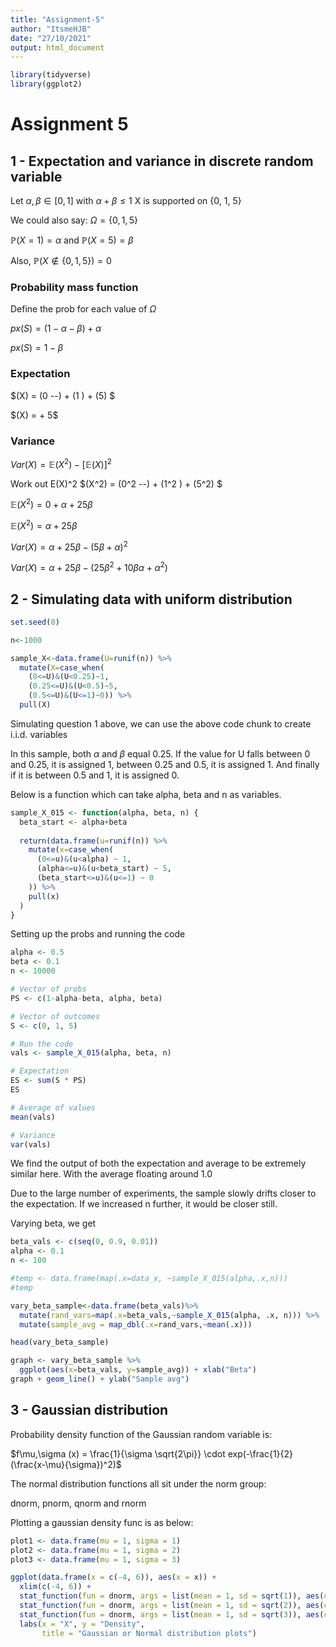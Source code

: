 ```yaml
---
title: "Assignment-5"
author: "ItsmeHJB"
date: "27/10/2021"
output: html_document
---
```


```r
library(tidyverse)
library(ggplot2)
```

# Assignment 5
## 1 - Expectation and variance in discrete random variable

Let $\alpha,\beta \in [0,1]$ with $\alpha + \beta \le 1$
X is supported on {0, 1, 5}

We could also say: $\Omega = \{0, 1, 5\}$

$\mathbb{P}(X=1)=\alpha$ and $\mathbb{P}(X=5)=\beta$

Also,
$\mathbb{P}(X \notin \{0, 1, 5\}) = 0$

### Probability mass function

Define the prob for each value of $\Omega$
\begin{equation}
  \mathbb{P}(X) =
  \begin{cases}
    1 - \alpha - \beta & x=0 \\
    \alpha & x=1 \\
    \beta & x=5 \\
    0 & \text{otherwise}
  \end{cases}
\end{equation}

$px(S) = (1 - \alpha - \beta) + \alpha$

$px(S) = 1 - \beta$

### Expectation

$\mathbb{E}(X) = (0 \cdot 1-\alpha-\beta) + (1 \cdot\alpha) + (5\cdot\beta) $

$\mathbb{E}(X) = \alpha + 5\beta $

### Variance

$Var(X) = \mathbb{E}(X^2) - [\mathbb{E}(X)]^2$

Work out E(X)^2
$\mathbb{E}(X^2) = (0^2 \cdot 1-\alpha-\beta) + (1^2 \cdot\alpha) + (5^2\cdot\beta) $

$\mathbb{E}(X^2) = 0 + \alpha + 25\beta$

$\mathbb{E}(X^2) = \alpha + 25\beta$

$Var(X) = \alpha + 25\beta - (5\beta+\alpha)^2$

$Var(X) = \alpha + 25\beta - (25\beta^2+10\beta\alpha+\alpha^2)$

## 2 - Simulating data with uniform distribution

```r
set.seed(0)

n<-1000

sample_X<-data.frame(U=runif(n)) %>%
  mutate(X=case_when(
    (0<=U)&(U<0.25)~1,
    (0.25<=U)&(U<0.5)~5,
    (0.5<=U)&(U<=1)~0)) %>%
  pull(X)

```

Simulating question 1 above, we can use the above code chunk to create i.i.d. variables

In this sample, both $\alpha$ and $\beta$ equal 0.25. If the value for U falls between 0 and 0.25, it is assigned 1, between 0.25 and 0.5, it is assigned 1. And finally if it is between 0.5 and 1, it is assigned 0.

Below is a function which can take alpha, beta and n as variables.
```r
sample_X_015 <- function(alpha, beta, n) {
  beta_start <- alpha+beta
  
  return(data.frame(u=runif(n)) %>%
    mutate(x=case_when(
      (0<=u)&(u<alpha) ~ 1,
      (alpha<=u)&(u<beta_start) ~ 5,
      (beta_start<=u)&(u<=1) ~ 0
    )) %>%
    pull(x)
  )
}
```

Setting up the probs and running the code
```r
alpha <- 0.5
beta <- 0.1
n <- 10000

# Vector of probs
PS <- c(1-alpha-beta, alpha, beta)

# Vector of outcomes
S <- c(0, 1, 5)

# Run the code
vals <- sample_X_015(alpha, beta, n)

# Expectation
ES <- sum(S * PS)
ES

# Average of values
mean(vals)

# Variance
var(vals)

```

We find the output of both the expectation and average to be extremely similar here. With the average floating around 1.0

Due to the large number of experiments, the sample slowly drifts closer to the expectation. If we increased n further, it would be closer still.

Varying beta, we get
```r
beta_vals <- c(seq(0, 0.9, 0.01))
alpha <- 0.1
n <- 100

#temp <- data.frame(map(.x=data_x, ~sample_X_015(alpha,.x,n)))
#temp

vary_beta_sample<-data.frame(beta_vals)%>%
  mutate(rand_vars=map(.x=beta_vals,~sample_X_015(alpha, .x, n))) %>%
  mutate(sample_avg = map_dbl(.x=rand_vars,~mean(.x)))

head(vary_beta_sample)

graph <- vary_beta_sample %>%
  ggplot(aes(x=beta_vals, y=sample_avg)) + xlab("Beta")
graph + geom_line() + ylab("Sample avg")
```

## 3 - Gaussian distribution

Probability density function of the Gaussian random variable is:

$f\mu,\sigma (x) = \frac{1}{\sigma \sqrt{2\pi}} \cdot exp(-\frac{1}{2}(\frac{x-\mu}{\sigma})^2)$

The normal distribution functions all sit under the norm group:

dnorm, pnorm, qnorm and rnorm

Plotting a gaussian density func is as below:

```r
plot1 <- data.frame(mu = 1, sigma = 1)
plot2 <- data.frame(mu = 1, sigma = 2)
plot3 <- data.frame(mu = 1, sigma = 3)

ggplot(data.frame(x = c(-4, 6)), aes(x = x)) + 
  xlim(c(-4, 6)) + 
  stat_function(fun = dnorm, args = list(mean = 1, sd = sqrt(1)), aes(colour = "red")) + 
  stat_function(fun = dnorm, args = list(mean = 1, sd = sqrt(2)), aes(colour = "green")) +
  stat_function(fun = dnorm, args = list(mean = 1, sd = sqrt(3)), aes(colour = "blue")) +
  labs(x = "X", y = "Density", 
       title = "Gaussian or Normal distribution plots")
```

